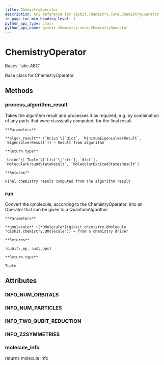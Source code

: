 ```yaml
---
title: ChemistryOperator
description: API reference for qiskit.chemistry.core.ChemistryOperator
in_page_toc_min_heading_level: 1
python_api_type: class
python_api_name: qiskit.chemistry.core.ChemistryOperator
---
```


# ChemistryOperator

<Class id="qiskit.chemistry.core.ChemistryOperator" isDedicatedPage={true} github="https://github.com/qiskit-community/qiskit-aqua/tree/stable/0.9/qiskit/chemistry/core/chemistry_operator.py" signature="ChemistryOperator">
  Bases: `abc.ABC`

  Base class for ChemistryOperator.

  ## Methods

  ### process\_algorithm\_result

  <Function id="qiskit.chemistry.core.ChemistryOperator.process_algorithm_result" name="process_algorithm_result" signature="ChemistryOperator.process_algorithm_result(algo_result)">
    Takes the algorithm result and processes it as required, e.g. by combination of any parts that were classically computed, for the final result.

    **Parameters**

    **algo\_result** (`Union`\[`dict`, `MinimumEigensolverResult`, `EigensolverResult`]) – Result from algorithm

    **Return type**

    `Union`\[`Tuple`\[`List`\[`str`], `dict`], `MolecularGroundStateResult`, `MolecularExcitedStatesResult`]

    **Returns**

    Final chemistry result computed from the algorithm result
  </Function>

  ### run

  <Function id="qiskit.chemistry.core.ChemistryOperator.run" name="run" signature="abstract ChemistryOperator.run(qmolecule)">
    Convert the qmolecule, according to the ChemistryOperator, into an Operator that can be given to a QuantumAlgorithm

    **Parameters**

    **qmolecule** ([*QMolecule*](qiskit.chemistry.QMolecule "qiskit.chemistry.QMolecule")) – from a chemistry driver

    **Returns**

    (qubit\_op, aux\_ops)

    **Return type**

    Tuple
  </Function>

  ## Attributes

  ### INFO\_NUM\_ORBITALS

  <Attribute id="qiskit.chemistry.core.ChemistryOperator.INFO_NUM_ORBITALS" name="INFO_NUM_ORBITALS" attributeValue="'num_orbitals'" />

  ### INFO\_NUM\_PARTICLES

  <Attribute id="qiskit.chemistry.core.ChemistryOperator.INFO_NUM_PARTICLES" name="INFO_NUM_PARTICLES" attributeValue="'num_particles'" />

  ### INFO\_TWO\_QUBIT\_REDUCTION

  <Attribute id="qiskit.chemistry.core.ChemistryOperator.INFO_TWO_QUBIT_REDUCTION" name="INFO_TWO_QUBIT_REDUCTION" attributeValue="'two_qubit_reduction'" />

  ### INFO\_Z2SYMMETRIES

  <Attribute id="qiskit.chemistry.core.ChemistryOperator.INFO_Z2SYMMETRIES" name="INFO_Z2SYMMETRIES" attributeValue="'z2symmetries'" />

  ### molecule\_info

  <Attribute id="qiskit.chemistry.core.ChemistryOperator.molecule_info" name="molecule_info">
    returns molecule info
  </Attribute>
</Class>

